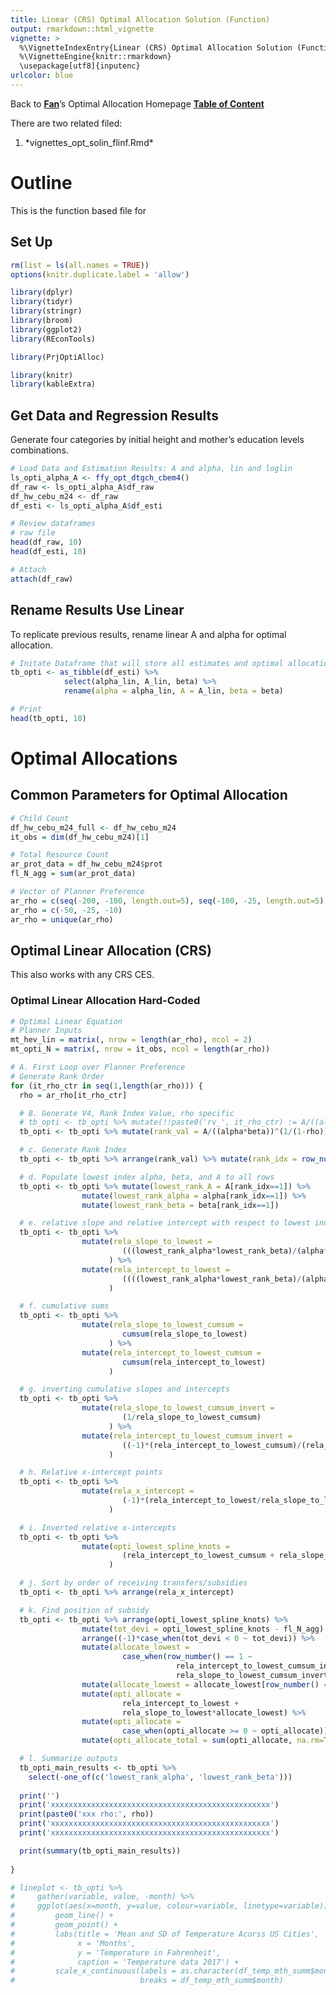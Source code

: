 ```yaml
---
title: Linear (CRS) Optimal Allocation Solution (Function)
output: rmarkdown::html_vignette
vignette: >
  %\VignetteIndexEntry{Linear (CRS) Optimal Allocation Solution (Function)}
  %\VignetteEngine{knitr::rmarkdown}
  \usepackage[utf8]{inputenc}
urlcolor: blue
---
```


Back to **[Fan](https://fanwangecon.github.io/)**'s Optimal Allocation Homepage **[Table of Content](https://fanwangecon.github.io/PrjOptiAlloc/)**

There are two related filed:

1. *vignettes\ffv_opt_solin_flinf.Rmd*

# Outline

This is the function based file for

## Set Up

```r
rm(list = ls(all.names = TRUE))
options(knitr.duplicate.label = 'allow')
```
```r
library(dplyr)
library(tidyr)
library(stringr)
library(broom)
library(ggplot2)
library(REconTools)

library(PrjOptiAlloc)

library(knitr)
library(kableExtra)
```

## Get Data and Regression Results

Generate four categories by initial height and mother's education levels combinations.

```r
# Load Data and Estimation Results: A and alpha, lin and loglin
ls_opti_alpha_A <- ffy_opt_dtgch_cbem4()
df_raw <- ls_opti_alpha_A$df_raw
df_hw_cebu_m24 <- df_raw
df_esti <- ls_opti_alpha_A$df_esti

# Review dataframes
# raw file
head(df_raw, 10)
head(df_esti, 10)

# Attach
attach(df_raw)
```

## Rename Results Use Linear

To replicate previous results, rename linear A and alpha for optimal allocation. 

```r
# Initate Dataframe that will store all estimates and optimal allocation relevant information
tb_opti <- as_tibble(df_esti) %>% 
            select(alpha_lin, A_lin, beta) %>%
            rename(alpha = alpha_lin, A = A_lin, beta = beta)

# Print
head(tb_opti, 10)
```

# Optimal Allocations

## Common Parameters for Optimal Allocation

```r
# Child Count
df_hw_cebu_m24_full <- df_hw_cebu_m24
it_obs = dim(df_hw_cebu_m24)[1]

# Total Resource Count
ar_prot_data = df_hw_cebu_m24$prot
fl_N_agg = sum(ar_prot_data)

# Vector of Planner Preference
ar_rho = c(seq(-200, -100, length.out=5), seq(-100, -25, length.out=5), seq(-25, -5, length.out=5), seq(-5, -1, length.out=5), seq(-1, -0.01, length.out=5), seq(0.01, 0.25, length.out=5), seq(0.25, 0.99, length.out=5))
ar_rho = c(-50, -25, -10)
ar_rho = unique(ar_rho)
```

## Optimal Linear Allocation (CRS)

This also works with any CRS CES.

### Optimal Linear Allocation Hard-Coded

```r
# Optimal Linear Equation
# Planner Inputs
mt_hev_lin = matrix(, nrow = length(ar_rho), ncol = 2)
mt_opti_N = matrix(, nrow = it_obs, ncol = length(ar_rho))

# A. First Loop over Planner Preference
# Generate Rank Order
for (it_rho_ctr in seq(1,length(ar_rho))) {
  rho = ar_rho[it_rho_ctr]

  # B. Generate V4, Rank Index Value, rho specific
  # tb_opti <- tb_opti %>% mutate(!!paste0('rv_', it_rho_ctr) := A/((alpha*beta))^(1/(1-rho)))
  tb_opti <- tb_opti %>% mutate(rank_val = A/((alpha*beta))^(1/(1-rho)))

  # c. Generate Rank Index
  tb_opti <- tb_opti %>% arrange(rank_val) %>% mutate(rank_idx = row_number())

  # d. Populate lowest index alpha, beta, and A to all rows
  tb_opti <- tb_opti %>% mutate(lowest_rank_A = A[rank_idx==1]) %>%
                mutate(lowest_rank_alpha = alpha[rank_idx==1]) %>%
                mutate(lowest_rank_beta = beta[rank_idx==1])

  # e. relative slope and relative intercept with respect to lowest index
  tb_opti <- tb_opti %>%
                mutate(rela_slope_to_lowest =
                         (((lowest_rank_alpha*lowest_rank_beta)/(alpha*beta))^(1/(rho-1))*(lowest_rank_alpha/alpha))
                      ) %>%
                mutate(rela_intercept_to_lowest =
                         ((((lowest_rank_alpha*lowest_rank_beta)/(alpha*beta))^(1/(rho-1))*(lowest_rank_A/alpha)) - (A/alpha))
                      )

  # f. cumulative sums
  tb_opti <- tb_opti %>%
                mutate(rela_slope_to_lowest_cumsum =
                         cumsum(rela_slope_to_lowest)
                      ) %>%
                mutate(rela_intercept_to_lowest_cumsum =
                         cumsum(rela_intercept_to_lowest)
                      )

  # g. inverting cumulative slopes and intercepts
  tb_opti <- tb_opti %>%
                mutate(rela_slope_to_lowest_cumsum_invert =
                         (1/rela_slope_to_lowest_cumsum)
                      ) %>%
                mutate(rela_intercept_to_lowest_cumsum_invert =
                         ((-1)*(rela_intercept_to_lowest_cumsum)/(rela_slope_to_lowest_cumsum))
                      )

  # h. Relative x-intercept points
  tb_opti <- tb_opti %>%
                mutate(rela_x_intercept =
                         (-1)*(rela_intercept_to_lowest/rela_slope_to_lowest)
                      )

  # i. Inverted relative x-intercepts
  tb_opti <- tb_opti %>%
                mutate(opti_lowest_spline_knots =
                         (rela_intercept_to_lowest_cumsum + rela_slope_to_lowest_cumsum*rela_x_intercept)
                      )

  # j. Sort by order of receiving transfers/subsidies
  tb_opti <- tb_opti %>% arrange(rela_x_intercept)

  # k. Find position of subsidy
  tb_opti <- tb_opti %>% arrange(opti_lowest_spline_knots) %>%
                mutate(tot_devi = opti_lowest_spline_knots - fl_N_agg) %>%
                arrange((-1)*case_when(tot_devi < 0 ~ tot_devi)) %>%
                mutate(allocate_lowest =
                         case_when(row_number() == 1 ~
                                     rela_intercept_to_lowest_cumsum_invert +
                                     rela_slope_to_lowest_cumsum_invert*fl_N_agg)) %>%
                mutate(allocate_lowest = allocate_lowest[row_number() == 1]) %>%
                mutate(opti_allocate =
                         rela_intercept_to_lowest +
                         rela_slope_to_lowest*allocate_lowest) %>%
                mutate(opti_allocate =
                         case_when(opti_allocate >= 0 ~ opti_allocate)) %>%
                mutate(opti_allocate_total = sum(opti_allocate, na.rm=TRUE))

  # l. Summarize outputs
  tb_opti_main_results <- tb_opti %>% 
    select(-one_of(c('lowest_rank_alpha', 'lowest_rank_beta')))
  
  print('')
  print('xxxxxxxxxxxxxxxxxxxxxxxxxxxxxxxxxxxxxxxxxxxxxxxxx')
  print(paste0('xxx rho:', rho))
  print('xxxxxxxxxxxxxxxxxxxxxxxxxxxxxxxxxxxxxxxxxxxxxxxxx')
  print('xxxxxxxxxxxxxxxxxxxxxxxxxxxxxxxxxxxxxxxxxxxxxxxxx')

  print(summary(tb_opti_main_results))
  
}

# lineplot <- tb_opti %>%
#     gather(variable, value, -month) %>%
#     ggplot(aes(x=month, y=value, colour=variable, linetype=variable)) +
#         geom_line() +
#         geom_point() +
#         labs(title = 'Mean and SD of Temperature Acorss US Cities',
#              x = 'Months',
#              y = 'Temperature in Fahrenheit',
#              caption = 'Temperature data 2017') +
#         scale_x_continuous(labels = as.character(df_temp_mth_summ$month),
#                            breaks = df_temp_mth_summ$month)

```


